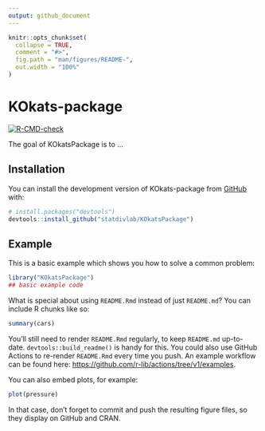 ```yaml
---
output: github_document
---
```


<!-- README.md is generated from README.Rmd. Please edit that file -->

```r
knitr::opts_chunk$set(
  collapse = TRUE,
  comment = "#>",
  fig.path = "man/figures/README-",
  out.width = "100%"
)
```

# KOkats-package

<!-- badges: start -->
[![R-CMD-check](https://github.com/statdivlab/KOkats-package/actions/workflows/R-CMD-check.yaml/badge.svg)](https://github.com/statdivlab/KOkats-package/actions/workflows/R-CMD-check.yaml)
<!-- badges: end -->

The goal of KOkatsPackage is to ...

## Installation

You can install the development version of KOkats-package from [GitHub](https://github.com/) with:

``` r
# install.packages("devtools")
devtools::install_github("statdivlab/KOkatsPackage")
```

## Example

This is a basic example which shows you how to solve a common problem:

```r
library("KOkatsPackage")
## basic example code
```

What is special about using `README.Rmd` instead of just `README.md`? You can include R chunks like so:

```r
summary(cars)
```

You'll still need to render `README.Rmd` regularly, to keep `README.md` up-to-date. `devtools::build_readme()` is handy for this. You could also use GitHub Actions to re-render `README.Rmd` every time you push. An example workflow can be found here: <https://github.com/r-lib/actions/tree/v1/examples>.

You can also embed plots, for example:

```r
plot(pressure)
```

In that case, don't forget to commit and push the resulting figure files, so they display on GitHub and CRAN.
